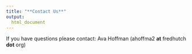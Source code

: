 ```yaml
---
title: "**Contact Us**"
output:
  html_document
---
```




If you have questions please contact: Ava Hoffman (ahoffma2 **at** fredhutch **dot** org)
